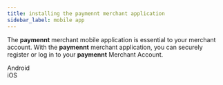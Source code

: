 ```yaml
---
title: installing the paymennt merchant application
sidebar_label: mobile app
---
```



The **paymennt** merchant mobile application is essential to your merchant account. With the **paymennt** merchant application, you can securely register or log in to your **paymennt** Merchant Account.

<div class="row">
  <div class="col col--4 col--offset-2">
    <Card
      image="/img/guides/registration/install-android.png"
      link="https://play.google.com/store/apps/details?id=com.pointcheckout.terminal&hl=en"
      action="Download"
    >
      Android
    </Card>
  </div>
  <div class="col col--4">
    <Card
      image="/img/guides/registration/install-ios.png"
      link="https://apps.apple.com/jo/app/pointcheckout-terminal/id1505434910"
      action="Download"
    >
      iOS
    </Card>
  </div>
</div>
